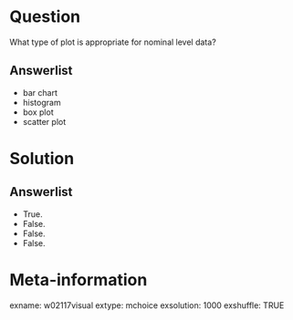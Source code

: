 Question
========
What type of plot is appropriate for nominal level data?

Answerlist
----------
* bar chart
* histogram
* box plot
* scatter plot


Solution
========

Answerlist
----------
* True.
* False.
* False.
* False.


Meta-information
================
exname: w02117visual
extype: mchoice
exsolution: 1000
exshuffle: TRUE